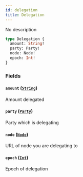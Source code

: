 ```yaml
---
id: delegation
title: Delegation
---
```



No description

```graphql
type Delegation {
  amount: String!
  party: Party!
  node: Node!
  epoch: Int!
}
```


### Fields

#### `amount` ([`String`](/docs/mainnet/graphql/scalars/string))

Amount delegated


#### `party` ([`Party`](/docs/mainnet/graphql/objects/party))

Party which is delegating


#### `node` ([`Node`](/docs/mainnet/graphql/objects/node))

URL of node you are delegating to


#### `epoch` ([`Int`](/docs/mainnet/graphql/scalars/int))

Epoch of delegation




